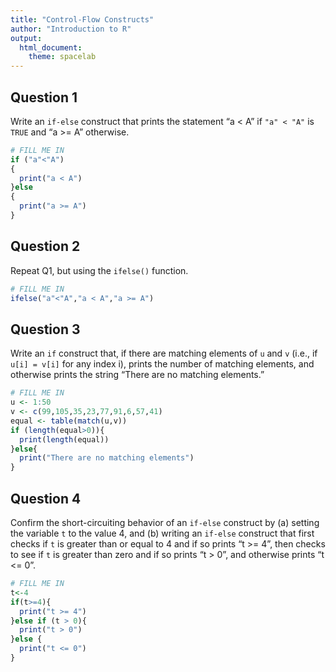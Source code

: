 ```yaml
---
title: "Control-Flow Constructs"
author: "Introduction to R"
output:
  html_document:
    theme: spacelab
---
```


## Question 1

Write an `if-else` construct that prints the statement "a < A" if `"a" < "A"` is `TRUE` and "a >= A" otherwise.
```r
# FILL ME IN
if ("a"<"A")
{
  print("a < A")
}else
{
  print("a >= A")
}

```

## Question 2

Repeat Q1, but using the `ifelse()` function.
```r
# FILL ME IN
ifelse("a"<"A","a < A","a >= A")
```

## Question 3

Write an `if` construct that, if there are matching elements of `u` and `v` (i.e., if `u[i] = v[i]` for any index i), prints the number of matching elements, and otherwise prints the string "There are no matching elements."
```r
# FILL ME IN
u <- 1:50
v <- c(99,105,35,23,77,91,6,57,41)
equal <- table(match(u,v))
if (length(equal>0)){
  print(length(equal))
}else{
  print("There are no matching elements")
}

```

## Question 4

Confirm the short-circuiting behavior of an `if-else` construct by (a) setting the variable `t` to the value 4, and (b) writing an `if-else` construct that first checks if `t` is greater than or equal to 4 and if so prints "t >= 4", then checks to see if `t` is greater than zero and if so prints "t > 0", and otherwise prints "t <= 0".
```r
# FILL ME IN
t<-4
if(t>=4){
  print("t >= 4")
}else if (t > 0){
  print("t > 0")
}else {
  print("t <= 0")
}
```


